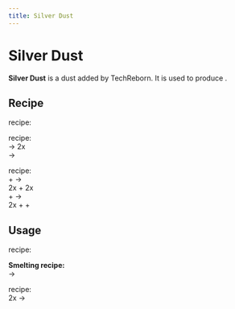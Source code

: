 ```yaml
---
title: Silver Dust
---
```


<ItemImage file="silver_dust" alt="Silver Dust" size="200" />

# Silver Dust

**Silver Dust** is a dust added by TechReborn. It is used to produce <McItem slug="techreborn:silver_ingot" inline={true}/>.

## Recipe

<McItem slug="minecraft:crafting_table" inline={true}/> recipe:  
<CraftingTable recipe="input techreborn:small_pile_of_silver_dust techreborn:small_pile_of_silver_dust air input techreborn:small_pile_of_silver_dust techreborn:small_pile_of_silver_dust air input air air air output techreborn:silver_dust"/>

<McItem slug="techreborn:grinder" inline={true}/> recipe:  
<McItem slug="techreborn:silver_ore" inline={true}/> → 2x <McItem slug="techreborn:silver_dust" inline={true}/>  
<McItem slug="techreborn:silver_ingot" inline={true}/> → <McItem slug="techreborn:silver_dust" inline={true}/>

<McItem slug="techreborn:industrial_grinder" inline={true}/> recipe:  
<McItem slug="techreborn:silver_ore" inline={true}/> + <McItem slug="techreborn:water_cell" inline={true}/> →  
2x <McItem slug="techreborn:silver_dust" inline={true}/> + 2x <McItem slug="techreborn:small_pile_of_galena_dust" inline={true}/>  
<McItem slug="techreborn:galena_ore" inline={true}/> + <McItem slug="techreborn:mercury_cell" inline={true}/> →  
2x <McItem slug="techreborn:galena_dust" inline={true}/> + <McItem slug="techreborn:sulfur_dust" inline={true}/> + <McItem slug="techreborn:silver_dust" inline={true}/>

## Usage

<McItem slug="minecraft:crafting_table" inline={true}/> recipe:  
<CraftingTable recipe="input air air air input air techreborn:silver_dust air input air air air output techreborn:small_pile_of_silver_dust,4"/>

**Smelting recipe:**  
<McItem slug="techreborn:silver_dust" inline={true}/> → <McItem slug="techreborn:silver_ingot" inline={true}/>

<McItem slug="techreborn:industrial_centrifuge" inline={true}/> recipe:  
2x <McItem slug="techreborn:silver_dust" inline={true}/> → <McItem slug="techreborn:small_pile_of_lead_dust" inline={true}/>
